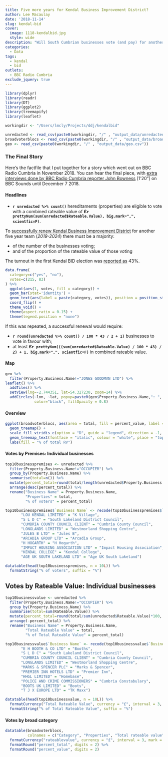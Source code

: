 ```yaml
---
title: Five more years for Kendal Business Improvement District?
author: Lee Macaulay
date: '2018-11-14'
slug: kendal-bid
cover: 
  image: 1118-kendalbid.jpg
  style: wide
description: "Will South Cumbrian businesses vote (and pay) for another five years of a Business Improvement District?"
categories: 
  - Data
tags: 
  - kendal
  - bid
outlets:
  - BBC Radio Cumbria
exclude_jquery: true
---
```


```r

library(dplyr)
library(readr)
library(DT)
library(ggplot2)
library(treemapify)
library(leaflet)

workingdir <- "/Users/lmcly/Projects/ddj/kendalbid"

unredacted <- read_csv(paste0(workingdir, "/" , "output_data/unredacted.csv"))
broadvoterblocs <- read_csv(paste0(workingdir, "/" , "output_data/broadvoterblocs.csv"))
geo <- read_csv(paste0(workingdir, "/" , "output_data/geo.csv"))

```

### The Final Story

Here's the factfile that I put together for a story which went out on BBC Radio Cumbria in November 2018. You can hear the final piece, with [extra interviews done by BBC Radio Cumbria reporter John Bowness ](https://www.bbc.co.uk/sounds/play/p06pm6qt) [1'20"] on BBC Sounds until December 7 2018.

#### Headlines

- **`r unredacted %>% count()`** hereditaments (properties) are eligible to vote with a combined rateable value of **£`r prettyNum(sum(unredacted$Rateable.Value), big.mark=",", scientfic=F)`**.

To [successfully renew Kendal Business Improvement District](https://www.southlakeland.gov.uk/media/6050/notice-of-ballot-proposed-renewal-of-kendal-business-improvement-district.pdf) for another five year team (_2019-2024_) there must be a majority:

- of the number of the businesses voting;
- and of the proportion of the rateable value of those voting

The turnout in the first Kendal BID election was [reported as](https://www.thewestmorlandgazette.co.uk/NEWS/10770665.kendal-firms-support-business-improvement-district-initiative/) 43%. 

```r

data.frame(
  category=c("yes", "no"),
  votes=c(215, 83)
) %>% 
  ggplot(aes(1, votes, fill = category)) +
  geom_bar(stat='identity') +
  geom_text(aes(label = paste(category, votes)), position = position_stack(vjust = 0.5), size = 6) +
  coord_flip() +
  theme_void() +
  theme(aspect.ratio = 0.15) +
  theme(legend.position = "none")

```

If this was repeated, a successful renewal would require:

- **`r round(unredacted %>% count() / 100 * 43 / 2 + 1)`** businesses to vote in favour with;
- at least **£`r prettyNum(((sum(unredacted$Rateable.Value) / 100 * 43) / 2) + 1, big.mark=",", scientfic=F)`** in combined rateable value.

#### Map

<style>
.html-widget {
    margin: auto;
}
</style>

```r

geo %>% 
  filter(Property.Business.Name!="JONES GOODMAN LTD") %>%
leaflet() %>%
  addTiles() %>% 
  setView(lng=-2.744351, lat=54.327230, zoom=14) %>% 
  addCircles(~lon, ~lat, popup=paste0(geo$Property.Business.Name,": ", geo$location), weight= 1, 
             color="black", fillOpacity = 0.8)

```

#### Overview

```r

ggplot(broadvoterblocs, aes(area = total, fill = percent_value, label = paste0(broadcategory, ": ", total))) + 
  geom_treemap() + 
  scale_fill_viridis_c(option = "D", guide = "legend", direction = -1, end = 0.9) +
  geom_treemap_text(fontface = "italic", colour = "white", place = "topleft", grow = F, reflow = TRUE) +
  labs(fill = "% of total RV")

```

#### Votes by Premises: Individual businesses

```r

top10businesspremises <- unredacted %>%
  filter(Property.Business.Name!="OCCUPIER") %>% 
  group_by(Property.Business.Name) %>% 
  summarise(total=n()) %>%
  mutate(percent_total=round(total/length(unredacted$Property.Business.Name)*100, digits = 2)) %>% 
  arrange(desc(percent_total)) %>% 
  rename("Business Name" = Property.Business.Name,
         "Properties" = total,
         "% of voters" = percent_total)

top10businesspremises$`Business Name` <- recode(top10businesspremises$`Business Name`, 
       "LOU KENDAL LIMITED" = "K Village",
       "S L D C" = "South Lakeland District Council",
       "CUMBRIA COUNTY COUNCIL CLIENT" = "Cumbria County Council",
       "LONGLANDS LIMITED" = "Westmorland Shopping Centre",
       "JULES B LTD" = "Jules B",
       "ARCADIA GROUP LTD" = "Arcadia Group",
       "H HOGARTH" = "H Hogarth",
       "IMPACT HOUSING ASSOCIATION LTD" = "Impact Housing Association",
       "KENDAL COLLEGE" = "Kendal College",
       "AGE UK SOUTH LAKELAND LTD" = "Age UK South Lakeland")

datatable(head(top10businesspremises, n = 10L)) %>% 
  formatString("% of voters", suffix = "%")

```


## Votes by Rateable Value: Individual businesses

```r

top10businessvalue <- unredacted %>%
  filter(Property.Business.Name!="OCCUPIER") %>% 
  group_by(Property.Business.Name) %>% 
  summarise(total=sum(Rateable.Value)) %>%
  mutate(percent_total=round(total/sum(unredacted$Rateable.Value)*100, digits = 2)) %>% 
  arrange(-percent_total) %>% 
  rename("Business Name" = Property.Business.Name,
         "Total Rateable Value" = total,
         "% of Total Rateable Value" = percent_total)

top10businessvalue$`Business Name` <- recode(top10businessvalue$`Business Name`, 
       "E H BOOTH & CO LTD" = "Booths",
       "S L D C" = "South Lakeland District Council",
       "CUMBRIA COUNTY COUNCIL CLIENT" = "Cumbria County Council",
       "LONGLANDS LIMITED" = "Westmorland Shopping Centre",
       "MARKS & SPENCER PLC" = "Marks & Spencer",
       "PREMIER INN HOTELS LTD" = "Premier Inn",
       "HHGL LIMITED" = "Homebase",
       "POLICE AND CRIME COMMISSIONERS" = "Cumbria Constabulary",
       "BOOTS UK LIMITED" = "Boots",
       "T J X EUROPE LTD" = "TK Maxx")

datatable(head(top10businessvalue, n = 10L)) %>% 
  formatCurrency("Total Rateable Value", currency = "£", interval = 3, mark = ",", digits = 0) %>% 
  formatString("% of Total Rateable Value", suffix = "%")

```

#### Votes by broad category

```r

datatable(broadvoterblocs, 
          colnames = c("Category", "Properties", "Total rateable value", "% of total voters", "% of rateable value")) %>% 
  formatCurrency("rateablevalue", currency = "£", interval = 3, mark = ",", digits = 0) %>% 
  formatRound("percent_total", digits = 2) %>% 
  formatRound("percent_value", digits = 2)
```

